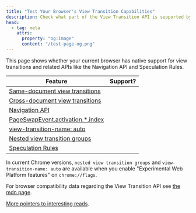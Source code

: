 ```yaml
---
title: "Test Your Browser's View Transition Capabilities"
description: Check what part of the View Transition API is supported by your browser
head:
  - tag: meta
    attrs:
      property: "og:image"
      content: "/test-page-og.png"
---
```



<TestPage />

This page shows whether your current browser has native support for view transitions and related APIs like the Navigation API and Speculation Rules.

| Feature                                                                                                      | Support?          |
| ------------------------------------------------------------------------------------------------------------ | ----------------- |
| [Same-document view transitions](https://drafts.csswg.org/css-view-transitions-1)                            | <span id="sdvt"/> |
| [Cross-document view transitions](https://drafts.csswg.org/css-view-transitions-2)                           | <span id="cdvt"/> |
| [Navigation API](https://developer.mozilla.org/en-US/docs/Web/API/Navigation_API)                            | <span id="nav"/>  |
| [PageSwapEvent.activation.\*.index](https://drafts.csswg.org/css-view-transitions-2/#old-doc-event)          | <span id="idx"/>  |
| [view-transition-name: auto](https://drafts.csswg.org/css-view-transitions-2/#additions-to-vt-name)          | <span id="vtna"/> |
| [Nested view transition groups](https://drafts.csswg.org/css-view-transitions-2/#view-transition-group-prop) | <span id="vtg"/>  |
| [Speculation Rules](https://developer.mozilla.org/en-US/docs/Web/API/Speculation_Rules_API)                  | <span id="spec"/> |

In current Chrome versions, `nested view transition groups` and `view-transition-name: auto` are available when you enable "Experimental Web Platform features" on `chrome://flags`.

For browser compatibility data regarding the View Transition API see [the mdn page](https://developer.mozilla.org/en-US/docs/Web/API/View_Transitions_API#browser_compatibility).

[More pointers to interesting reads](/basics/api/#references).

<style>{`
	#sdvt,
	#cdvt,
	#nav,
	#svt,
	#rvt,
	#vtna,
	#vtg,
	#idx,
	#spec {
		&::before {
			content: 'Not supported';
		}
	}

	:root[sdvt] #sdvt,
	:root[cdvt] #cdvt,
	:root[nav] #nav,
	:root[svt] #svt,
	:root[rvt] #rvt,
	:root[vtg] #vtg,
	:root[vtna] #vtna,
	:root[idx] #idx,
	:root[spec] #spec
	 {
		&::before {
			content: 'Supported';
			background-color: lightgreen;
			color: black;
			display: inline-block;
			margin: auto;
			padding: 0.5ex 1ex;
			width: 100%;
		}
	}
`}</style>
